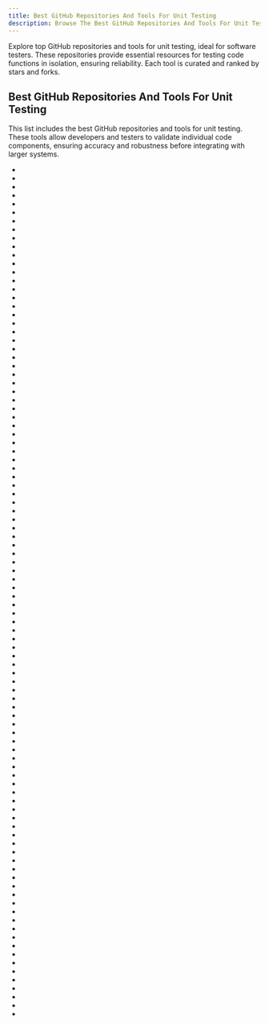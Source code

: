 ```yaml
---
title: Best GitHub Repositories And Tools For Unit Testing
description: Browse The Best GitHub Repositories And Tools For Unit Testing For Software Testers. Our Repos List Are Curated Then Ranked By Stars And Forks.
---
```


Explore top GitHub repositories and tools for unit testing, ideal for software testers. These repositories provide essential resources for testing code functions in isolation, ensuring reliability. Each tool is curated and ranked by stars and forks.

## Best GitHub Repositories And Tools For Unit Testing

This list includes the best GitHub repositories and tools for unit testing. These tools allow developers and testers to validate individual code components, ensuring accuracy and robustness before integrating with larger systems.

- <Badge owner="sebastianbergmann" repoName="phpunit" stars="https://img.shields.io/github/stars/sebastianbergmann/phpunit?style=flat&logoSize=auto" forks="https://img.shields.io/github/forks/sebastianbergmann/phpunit?style=flat&logoSize=auto"/>
- <Badge owner="catchorg" repoName="Catch2" stars="https://img.shields.io/github/stars/catchorg/Catch2?style=flat&logoSize=auto" forks="https://img.shields.io/github/forks/catchorg/Catch2?style=flat&logoSize=auto"/>
- <Badge owner="SimulatedGREG" repoName="electron-vue" stars="https://img.shields.io/github/stars/SimulatedGREG/electron-vue?style=flat&logoSize=auto" forks="https://img.shields.io/github/forks/SimulatedGREG/electron-vue?style=flat&logoSize=auto"/>
- <Badge owner="mockito" repoName="mockito" stars="https://img.shields.io/github/stars/mockito/mockito?style=flat&logoSize=auto" forks="https://img.shields.io/github/forks/mockito/mockito?style=flat&logoSize=auto"/>
- <Badge owner="mockery" repoName="mockery" stars="https://img.shields.io/github/stars/mockery/mockery?style=flat&logoSize=auto" forks="https://img.shields.io/github/forks/mockery/mockery?style=flat&logoSize=auto"/>
- <Badge owner="gotwarlost" repoName="istanbul" stars="https://img.shields.io/github/stars/gotwarlost/istanbul?style=flat&logoSize=auto" forks="https://img.shields.io/github/forks/gotwarlost/istanbul?style=flat&logoSize=auto"/>
- <Badge owner="robolectric" repoName="robolectric" stars="https://img.shields.io/github/stars/robolectric/robolectric?style=flat&logoSize=auto" forks="https://img.shields.io/github/forks/robolectric/robolectric?style=flat&logoSize=auto"/>
- <Badge owner="nalexn" repoName="clean-architecture-swiftui" stars="https://img.shields.io/github/stars/nalexn/clean-architecture-swiftui?style=flat&logoSize=auto" forks="https://img.shields.io/github/forks/nalexn/clean-architecture-swiftui?style=flat&logoSize=auto"/>
- <Badge owner="keploy" repoName="keploy" stars="https://img.shields.io/github/stars/keploy/keploy?style=flat&logoSize=auto" forks="https://img.shields.io/github/forks/keploy/keploy?style=flat&logoSize=auto"/>
- <Badge owner="xunit" repoName="xunit" stars="https://img.shields.io/github/stars/xunit/xunit?style=flat&logoSize=auto" forks="https://img.shields.io/github/forks/xunit/xunit?style=flat&logoSize=auto"/>
- <Badge owner="powermock" repoName="powermock" stars="https://img.shields.io/github/stars/powermock/powermock?style=flat&logoSize=auto" forks="https://img.shields.io/github/forks/powermock/powermock?style=flat&logoSize=auto"/>
- <Badge owner="ThrowTheSwitch" repoName="Unity" stars="https://img.shields.io/github/stars/ThrowTheSwitch/Unity?style=flat&logoSize=auto" forks="https://img.shields.io/github/forks/ThrowTheSwitch/Unity?style=flat&logoSize=auto"/>
- <Badge owner="qunitjs" repoName="qunit" stars="https://img.shields.io/github/stars/qunitjs/qunit?style=flat&logoSize=auto" forks="https://img.shields.io/github/forks/qunitjs/qunit?style=flat&logoSize=auto"/>
- <Badge owner="fluentassertions" repoName="fluentassertions" stars="https://img.shields.io/github/stars/fluentassertions/fluentassertions?style=flat&logoSize=auto" forks="https://img.shields.io/github/forks/fluentassertions/fluentassertions?style=flat&logoSize=auto"/>
- <Badge owner="grosser" repoName="parallel_tests" stars="https://img.shields.io/github/stars/grosser/parallel_tests?style=flat&logoSize=auto" forks="https://img.shields.io/github/forks/grosser/parallel_tests?style=flat&logoSize=auto"/>
- <Badge owner="AutoFixture" repoName="AutoFixture" stars="https://img.shields.io/github/stars/AutoFixture/AutoFixture?style=flat&logoSize=auto" forks="https://img.shields.io/github/forks/AutoFixture/AutoFixture?style=flat&logoSize=auto"/>
- <Badge owner="awslabs" repoName="deequ" stars="https://img.shields.io/github/stars/awslabs/deequ?style=flat&logoSize=auto" forks="https://img.shields.io/github/forks/awslabs/deequ?style=flat&logoSize=auto"/>
- <Badge owner="TNG" repoName="ArchUnit" stars="https://img.shields.io/github/stars/TNG/ArchUnit?style=flat&logoSize=auto" forks="https://img.shields.io/github/forks/TNG/ArchUnit?style=flat&logoSize=auto"/>
- <Badge owner="qax-os" repoName="goreporter" stars="https://img.shields.io/github/stars/qax-os/goreporter?style=flat&logoSize=auto" forks="https://img.shields.io/github/forks/qax-os/goreporter?style=flat&logoSize=auto"/>
- <Badge owner="google" repoName="lisp-koans" stars="https://img.shields.io/github/stars/google/lisp-koans?style=flat&logoSize=auto" forks="https://img.shields.io/github/forks/google/lisp-koans?style=flat&logoSize=auto"/>
- <Badge owner="jhnns" repoName="rewire" stars="https://img.shields.io/github/stars/jhnns/rewire?style=flat&logoSize=auto" forks="https://img.shields.io/github/forks/jhnns/rewire?style=flat&logoSize=auto"/>
- <Badge owner="testem" repoName="testem" stars="https://img.shields.io/github/stars/testem/testem?style=flat&logoSize=auto" forks="https://img.shields.io/github/forks/testem/testem?style=flat&logoSize=auto"/>
- <Badge owner="jmcdo29" repoName="testing-nestjs" stars="https://img.shields.io/github/stars/jmcdo29/testing-nestjs?style=flat&logoSize=auto" forks="https://img.shields.io/github/forks/jmcdo29/testing-nestjs?style=flat&logoSize=auto"/>
- <Badge owner="janishar" repoName="nodejs-backend-architecture-typescript" stars="https://img.shields.io/github/stars/janishar/nodejs-backend-architecture-typescript?style=flat&logoSize=auto" forks="https://img.shields.io/github/forks/janishar/nodejs-backend-architecture-typescript?style=flat&logoSize=auto"/>
- <Badge owner="LukasLechnerDev" repoName="Kotlin-Coroutines-and-Flow-UseCases-on-Android" stars="https://img.shields.io/github/stars/LukasLechnerDev/Kotlin-Coroutines-and-Flow-UseCases-on-Android?style=flat&logoSize=auto" forks="https://img.shields.io/github/forks/LukasLechnerDev/Kotlin-Coroutines-and-Flow-UseCases-on-Android?style=flat&logoSize=auto"/>
- <Badge owner="facebookarchive" repoName="ios-snapshot-test-case" stars="https://img.shields.io/github/stars/facebookarchive/ios-snapshot-test-case?style=flat&logoSize=auto" forks="https://img.shields.io/github/forks/facebookarchive/ios-snapshot-test-case?style=flat&logoSize=auto"/>
- <Badge owner="nalexn" repoName="ViewInspector" stars="https://img.shields.io/github/stars/nalexn/ViewInspector?style=flat&logoSize=auto" forks="https://img.shields.io/github/forks/nalexn/ViewInspector?style=flat&logoSize=auto"/>
- <Badge owner="shouldly" repoName="shouldly" stars="https://img.shields.io/github/stars/shouldly/shouldly?style=flat&logoSize=auto" forks="https://img.shields.io/github/forks/shouldly/shouldly?style=flat&logoSize=auto"/>
- <Badge owner="Snaipe" repoName="Criterion" stars="https://img.shields.io/github/stars/Snaipe/Criterion?style=flat&logoSize=auto" forks="https://img.shields.io/github/forks/Snaipe/Criterion?style=flat&logoSize=auto"/>
- <Badge owner="agiledragon" repoName="gomonkey" stars="https://img.shields.io/github/stars/agiledragon/gomonkey?style=flat&logoSize=auto" forks="https://img.shields.io/github/forks/agiledragon/gomonkey?style=flat&logoSize=auto"/>
- <Badge owner="oguimbal" repoName="pg-mem" stars="https://img.shields.io/github/stars/oguimbal/pg-mem?style=flat&logoSize=auto" forks="https://img.shields.io/github/forks/oguimbal/pg-mem?style=flat&logoSize=auto"/>
- <Badge owner="mawrkus" repoName="js-unit-testing-guide" stars="https://img.shields.io/github/stars/mawrkus/js-unit-testing-guide?style=flat&logoSize=auto" forks="https://img.shields.io/github/forks/mawrkus/js-unit-testing-guide?style=flat&logoSize=auto"/>
- <Badge owner="caolan" repoName="nodeunit" stars="https://img.shields.io/github/stars/caolan/nodeunit?style=flat&logoSize=auto" forks="https://img.shields.io/github/forks/caolan/nodeunit?style=flat&logoSize=auto"/>
- <Badge owner="gh-unit" repoName="gh-unit" stars="https://img.shields.io/github/stars/gh-unit/gh-unit?style=flat&logoSize=auto" forks="https://img.shields.io/github/forks/gh-unit/gh-unit?style=flat&logoSize=auto"/>
- <Badge owner="bitwes" repoName="Gut" stars="https://img.shields.io/github/stars/bitwes/Gut?style=flat&logoSize=auto" forks="https://img.shields.io/github/forks/bitwes/Gut?style=flat&logoSize=auto"/>
- <Badge owner="uber" repoName="ios-snapshot-test-case" stars="https://img.shields.io/github/stars/uber/ios-snapshot-test-case?style=flat&logoSize=auto" forks="https://img.shields.io/github/forks/uber/ios-snapshot-test-case?style=flat&logoSize=auto"/>
- <Badge owner="filipdutescu" repoName="modern-cpp-template" stars="https://img.shields.io/github/stars/filipdutescu/modern-cpp-template?style=flat&logoSize=auto" forks="https://img.shields.io/github/forks/filipdutescu/modern-cpp-template?style=flat&logoSize=auto"/>
- <Badge owner="vexx32" repoName="PSKoans" stars="https://img.shields.io/github/stars/vexx32/PSKoans?style=flat&logoSize=auto" forks="https://img.shields.io/github/forks/vexx32/PSKoans?style=flat&logoSize=auto"/>
- <Badge owner="kward" repoName="shunit2" stars="https://img.shields.io/github/stars/kward/shunit2?style=flat&logoSize=auto" forks="https://img.shields.io/github/forks/kward/shunit2?style=flat&logoSize=auto"/>
- <Badge owner="jenkinsci" repoName="JenkinsPipelineUnit" stars="https://img.shields.io/github/stars/jenkinsci/JenkinsPipelineUnit?style=flat&logoSize=auto" forks="https://img.shields.io/github/forks/jenkinsci/JenkinsPipelineUnit?style=flat&logoSize=auto"/>
- <Badge owner="TrilonIO" repoName="aspnetcore-angular-universal" stars="https://img.shields.io/github/stars/TrilonIO/aspnetcore-angular-universal?style=flat&logoSize=auto" forks="https://img.shields.io/github/forks/TrilonIO/aspnetcore-angular-universal?style=flat&logoSize=auto"/>
- <Badge owner="knaxus" repoName="problem-solving-javascript" stars="https://img.shields.io/github/stars/knaxus/problem-solving-javascript?style=flat&logoSize=auto" forks="https://img.shields.io/github/forks/knaxus/problem-solving-javascript?style=flat&logoSize=auto"/>
- <Badge owner="atoum" repoName="atoum" stars="https://img.shields.io/github/stars/atoum/atoum?style=flat&logoSize=auto" forks="https://img.shields.io/github/forks/atoum/atoum?style=flat&logoSize=auto"/>
- <Badge owner="lunarmodules" repoName="busted" stars="https://img.shields.io/github/stars/lunarmodules/busted?style=flat&logoSize=auto" forks="https://img.shields.io/github/forks/lunarmodules/busted?style=flat&logoSize=auto"/>
- <Badge owner="bovigo" repoName="vfsStream" stars="https://img.shields.io/github/stars/bovigo/vfsStream?style=flat&logoSize=auto" forks="https://img.shields.io/github/forks/bovigo/vfsStream?style=flat&logoSize=auto"/>
- <Badge owner="BenMorris" repoName="NetArchTest" stars="https://img.shields.io/github/stars/BenMorris/NetArchTest?style=flat&logoSize=auto" forks="https://img.shields.io/github/forks/BenMorris/NetArchTest?style=flat&logoSize=auto"/>
- <Badge owner="cpputest" repoName="cpputest" stars="https://img.shields.io/github/stars/cpputest/cpputest?style=flat&logoSize=auto" forks="https://img.shields.io/github/forks/cpputest/cpputest?style=flat&logoSize=auto"/>
- <Badge owner="airtap" repoName="airtap" stars="https://img.shields.io/github/stars/airtap/airtap?style=flat&logoSize=auto" forks="https://img.shields.io/github/forks/airtap/airtap?style=flat&logoSize=auto"/>
- <Badge owner="boost-ext" repoName="ut" stars="https://img.shields.io/github/stars/boost-ext/ut?style=flat&logoSize=auto" forks="https://img.shields.io/github/forks/boost-ext/ut?style=flat&logoSize=auto"/>
- <Badge owner="se2p" repoName="pynguin" stars="https://img.shields.io/github/stars/se2p/pynguin?style=flat&logoSize=auto" forks="https://img.shields.io/github/forks/se2p/pynguin?style=flat&logoSize=auto"/>
- <Badge owner="KhoaSuperman" repoName="findseat" stars="https://img.shields.io/github/stars/KhoaSuperman/findseat?style=flat&logoSize=auto" forks="https://img.shields.io/github/forks/KhoaSuperman/findseat?style=flat&logoSize=auto"/>
- <Badge owner="shellspec" repoName="shellspec" stars="https://img.shields.io/github/stars/shellspec/shellspec?style=flat&logoSize=auto" forks="https://img.shields.io/github/forks/shellspec/shellspec?style=flat&logoSize=auto"/>
- <Badge owner="in28minutes" repoName="spring-master-class" stars="https://img.shields.io/github/stars/in28minutes/spring-master-class?style=flat&logoSize=auto" forks="https://img.shields.io/github/forks/in28minutes/spring-master-class?style=flat&logoSize=auto"/>
- <Badge owner="swiftlang" repoName="swift-corelibs-xctest" stars="https://img.shields.io/github/stars/swiftlang/swift-corelibs-xctest?style=flat&logoSize=auto" forks="https://img.shields.io/github/forks/swiftlang/swift-corelibs-xctest?style=flat&logoSize=auto"/>
- <Badge owner="paralleldrive" repoName="riteway" stars="https://img.shields.io/github/stars/paralleldrive/riteway?style=flat&logoSize=auto" forks="https://img.shields.io/github/forks/paralleldrive/riteway?style=flat&logoSize=auto"/>
- <Badge owner="bUnit-dev" repoName="bUnit" stars="https://img.shields.io/github/stars/bUnit-dev/bUnit?style=flat&logoSize=auto" forks="https://img.shields.io/github/forks/bUnit-dev/bUnit?style=flat&logoSize=auto"/>
- <Badge owner="sarven" repoName="unit-testing-tips" stars="https://img.shields.io/github/stars/sarven/unit-testing-tips?style=flat&logoSize=auto" forks="https://img.shields.io/github/forks/sarven/unit-testing-tips?style=flat&logoSize=auto"/>
- <Badge owner="stack-auth" repoName="pgmock" stars="https://img.shields.io/github/stars/stack-auth/pgmock?style=flat&logoSize=auto" forks="https://img.shields.io/github/forks/stack-auth/pgmock?style=flat&logoSize=auto"/>
- <Badge owner="libcheck" repoName="check" stars="https://img.shields.io/github/stars/libcheck/check?style=flat&logoSize=auto" forks="https://img.shields.io/github/forks/libcheck/check?style=flat&logoSize=auto"/>
- <Badge owner="google" repoName="cmockery" stars="https://img.shields.io/github/stars/google/cmockery?style=flat&logoSize=auto" forks="https://img.shields.io/github/forks/google/cmockery?style=flat&logoSize=auto"/>
- <Badge owner="skyscreamer" repoName="JSONassert" stars="https://img.shields.io/github/stars/skyscreamer/JSONassert?style=flat&logoSize=auto" forks="https://img.shields.io/github/forks/skyscreamer/JSONassert?style=flat&logoSize=auto"/>
- <Badge owner="in28minutes" repoName="spring-boot-master-class" stars="https://img.shields.io/github/stars/in28minutes/spring-boot-master-class?style=flat&logoSize=auto" forks="https://img.shields.io/github/forks/in28minutes/spring-boot-master-class?style=flat&logoSize=auto"/>
- <Badge owner="theory" repoName="pgtap" stars="https://img.shields.io/github/stars/theory/pgtap?style=flat&logoSize=auto" forks="https://img.shields.io/github/forks/theory/pgtap?style=flat&logoSize=auto"/>
- <Badge owner="game-ci" repoName="unity-actions" stars="https://img.shields.io/github/stars/game-ci/unity-actions?style=flat&logoSize=auto" forks="https://img.shields.io/github/forks/game-ci/unity-actions?style=flat&logoSize=auto"/>
- <Badge owner="goodby" repoName="csv" stars="https://img.shields.io/github/stars/goodby/csv?style=flat&logoSize=auto" forks="https://img.shields.io/github/forks/goodby/csv?style=flat&logoSize=auto"/>
- <Badge owner="fastred" repoName="IBAnalyzer" stars="https://img.shields.io/github/stars/fastred/IBAnalyzer?style=flat&logoSize=auto" forks="https://img.shields.io/github/forks/fastred/IBAnalyzer?style=flat&logoSize=auto"/>
- <Badge owner="instancio" repoName="instancio" stars="https://img.shields.io/github/stars/instancio/instancio?style=flat&logoSize=auto" forks="https://img.shields.io/github/forks/instancio/instancio?style=flat&logoSize=auto"/>
- <Badge owner="KjellKod" repoName="g3log" stars="https://img.shields.io/github/stars/KjellKod/g3log?style=flat&logoSize=auto" forks="https://img.shields.io/github/forks/KjellKod/g3log?style=flat&logoSize=auto"/>
- <Badge owner="alibaba" repoName="java-dns-cache-manipulator" stars="https://img.shields.io/github/stars/alibaba/java-dns-cache-manipulator?style=flat&logoSize=auto" forks="https://img.shields.io/github/forks/alibaba/java-dns-cache-manipulator?style=flat&logoSize=auto"/>
- <Badge owner="TNG" repoName="ArchUnitNET" stars="https://img.shields.io/github/stars/TNG/ArchUnitNET?style=flat&logoSize=auto" forks="https://img.shields.io/github/forks/TNG/ArchUnitNET?style=flat&logoSize=auto"/>
- <Badge owner="kigster" repoName="cmake-project-template" stars="https://img.shields.io/github/stars/kigster/cmake-project-template?style=flat&logoSize=auto" forks="https://img.shields.io/github/forks/kigster/cmake-project-template?style=flat&logoSize=auto"/>
- <Badge owner="lukas-krecan" repoName="JsonUnit" stars="https://img.shields.io/github/stars/lukas-krecan/JsonUnit?style=flat&logoSize=auto" forks="https://img.shields.io/github/forks/lukas-krecan/JsonUnit?style=flat&logoSize=auto"/>
- <Badge owner="qdouble" repoName="angular-webpack-starter" stars="https://img.shields.io/github/stars/qdouble/angular-webpack-starter?style=flat&logoSize=auto" forks="https://img.shields.io/github/forks/qdouble/angular-webpack-starter?style=flat&logoSize=auto"/>
- <Badge owner="jamesshore" repoName="quixote" stars="https://img.shields.io/github/stars/jamesshore/quixote?style=flat&logoSize=auto" forks="https://img.shields.io/github/forks/jamesshore/quixote?style=flat&logoSize=auto"/>
- <Badge owner="andydbc" repoName="unity-frosted-glass" stars="https://img.shields.io/github/stars/andydbc/unity-frosted-glass?style=flat&logoSize=auto" forks="https://img.shields.io/github/forks/andydbc/unity-frosted-glass?style=flat&logoSize=auto"/>
- <Badge owner="sheredom" repoName="utest.h" stars="https://img.shields.io/github/stars/sheredom/utest.h?style=flat&logoSize=auto" forks="https://img.shields.io/github/forks/sheredom/utest.h?style=flat&logoSize=auto"/>
- <Badge owner="helm-unittest" repoName="helm-unittest" stars="https://img.shields.io/github/stars/helm-unittest/helm-unittest?style=flat&logoSize=auto" forks="https://img.shields.io/github/forks/helm-unittest/helm-unittest?style=flat&logoSize=auto"/>
- <Badge owner="trailofbits" repoName="deepstate" stars="https://img.shields.io/github/stars/trailofbits/deepstate?style=flat&logoSize=auto" forks="https://img.shields.io/github/forks/trailofbits/deepstate?style=flat&logoSize=auto"/>
- <Badge owner="m-radzikowski" repoName="aws-sdk-client-mock" stars="https://img.shields.io/github/stars/m-radzikowski/aws-sdk-client-mock?style=flat&logoSize=auto" forks="https://img.shields.io/github/forks/m-radzikowski/aws-sdk-client-mock?style=flat&logoSize=auto"/>
- <Badge owner="gammasoft71" repoName="xtd" stars="https://img.shields.io/github/stars/gammasoft71/xtd?style=flat&logoSize=auto" forks="https://img.shields.io/github/forks/gammasoft71/xtd?style=flat&logoSize=auto"/>
- <Badge owner="georgian-io" repoName="LLM-Finetuning-Toolkit" stars="https://img.shields.io/github/stars/georgian-io/LLM-Finetuning-Toolkit?style=flat&logoSize=auto" forks="https://img.shields.io/github/forks/georgian-io/LLM-Finetuning-Toolkit?style=flat&logoSize=auto"/>
- <Badge owner="aliessmael" repoName="Unity-Logs-Viewer" stars="https://img.shields.io/github/stars/aliessmael/Unity-Logs-Viewer?style=flat&logoSize=auto" forks="https://img.shields.io/github/forks/aliessmael/Unity-Logs-Viewer?style=flat&logoSize=auto"/>
- <Badge owner="XCTestHTMLReport" repoName="XCTestHTMLReport" stars="https://img.shields.io/github/stars/XCTestHTMLReport/XCTestHTMLReport?style=flat&logoSize=auto" forks="https://img.shields.io/github/forks/XCTestHTMLReport/XCTestHTMLReport?style=flat&logoSize=auto"/>
- <Badge owner="VUnit" repoName="vunit" stars="https://img.shields.io/github/stars/VUnit/vunit?style=flat&logoSize=auto" forks="https://img.shields.io/github/forks/VUnit/vunit?style=flat&logoSize=auto"/>
- <Badge owner="maltize" repoName="sublime-text-2-ruby-tests" stars="https://img.shields.io/github/stars/maltize/sublime-text-2-ruby-tests?style=flat&logoSize=auto" forks="https://img.shields.io/github/forks/maltize/sublime-text-2-ruby-tests?style=flat&logoSize=auto"/>
- <Badge owner="michalzaq12" repoName="electron-nuxt" stars="https://img.shields.io/github/stars/michalzaq12/electron-nuxt?style=flat&logoSize=auto" forks="https://img.shields.io/github/forks/michalzaq12/electron-nuxt?style=flat&logoSize=auto"/>
- <Badge owner="jqno" repoName="equalsverifier" stars="https://img.shields.io/github/stars/jqno/equalsverifier?style=flat&logoSize=auto" forks="https://img.shields.io/github/forks/jqno/equalsverifier?style=flat&logoSize=auto"/>
- <Badge owner="SammyK" repoName="LaravelFacebookSdk" stars="https://img.shields.io/github/stars/SammyK/LaravelFacebookSdk?style=flat&logoSize=auto" forks="https://img.shields.io/github/forks/SammyK/LaravelFacebookSdk?style=flat&logoSize=auto"/>
- <Badge owner="ChrisZou" repoName="android-unit-testing-tutorial" stars="https://img.shields.io/github/stars/ChrisZou/android-unit-testing-tutorial?style=flat&logoSize=auto" forks="https://img.shields.io/github/forks/ChrisZou/android-unit-testing-tutorial?style=flat&logoSize=auto"/>
- <Badge owner="odaridavid" repoName="Clean-MVVM-ArchComponents" stars="https://img.shields.io/github/stars/odaridavid/Clean-MVVM-ArchComponents?style=flat&logoSize=auto" forks="https://img.shields.io/github/forks/odaridavid/Clean-MVVM-ArchComponents?style=flat&logoSize=auto"/>
- <Badge owner="oddbird" repoName="true" stars="https://img.shields.io/github/stars/oddbird/true?style=flat&logoSize=auto" forks="https://img.shields.io/github/forks/oddbird/true?style=flat&logoSize=auto"/>
- <Badge owner="cypress-io" repoName="cypress-react-unit-test" stars="https://img.shields.io/github/stars/cypress-io/cypress-react-unit-test?style=flat&logoSize=auto" forks="https://img.shields.io/github/forks/cypress-io/cypress-react-unit-test?style=flat&logoSize=auto"/>
- <Badge owner="ducksoupdev" repoName="vue-webpack-typescript" stars="https://img.shields.io/github/stars/ducksoupdev/vue-webpack-typescript?style=flat&logoSize=auto" forks="https://img.shields.io/github/forks/ducksoupdev/vue-webpack-typescript?style=flat&logoSize=auto"/>
- <Badge owner="guilherme-v" repoName="flutter-clean-architecture-example" stars="https://img.shields.io/github/stars/guilherme-v/flutter-clean-architecture-example?style=flat&logoSize=auto" forks="https://img.shields.io/github/forks/guilherme-v/flutter-clean-architecture-example?style=flat&logoSize=auto"/>
- <Badge owner="nemanjam" repoName="nextjs-prisma-boilerplate" stars="https://img.shields.io/github/stars/nemanjam/nextjs-prisma-boilerplate?style=flat&logoSize=auto" forks="https://img.shields.io/github/forks/nemanjam/nextjs-prisma-boilerplate?style=flat&logoSize=auto"/>
- <Badge owner="EnricoMi" repoName="publish-unit-test-result-action" stars="https://img.shields.io/github/stars/EnricoMi/publish-unit-test-result-action?style=flat&logoSize=auto" forks="https://img.shields.io/github/forks/EnricoMi/publish-unit-test-result-action?style=flat&logoSize=auto"/>
- <Badge owner="cgewecke" repoName="eth-gas-reporter" stars="https://img.shields.io/github/stars/cgewecke/eth-gas-reporter?style=flat&logoSize=auto" forks="https://img.shields.io/github/forks/cgewecke/eth-gas-reporter?style=flat&logoSize=auto"/>
- <Badge owner="pgrange" repoName="bash_unit" stars="https://img.shields.io/github/stars/pgrange/bash_unit?style=flat&logoSize=auto" forks="https://img.shields.io/github/forks/pgrange/bash_unit?style=flat&logoSize=auto"/>
- <Badge owner="MockBukkit" repoName="MockBukkit" stars="https://img.shields.io/github/stars/MockBukkit/MockBukkit?style=flat&logoSize=auto" forks="https://img.shields.io/github/forks/MockBukkit/MockBukkit?style=flat&logoSize=auto"/>
- <Badge owner="storybookjs" repoName="testing-react" stars="https://img.shields.io/github/stars/storybookjs/testing-react?style=flat&logoSize=auto" forks="https://img.shields.io/github/forks/storybookjs/testing-react?style=flat&logoSize=auto"/>